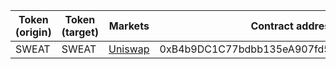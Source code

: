 | Token (origin) | Token (target) | Markets                                                                                                             | Contract address                           |
| -------------- | -------------- | ------------------------------------------------------------------------------------------------------------------- | ------------------------------------------ |
| SWEAT          | SWEAT          | [Uniswap](https://app.uniswap.org/#/swap?exactField=input&inputCurrency=0xB4b9DC1C77bdbb135eA907fd5a08094d98883A35) | 0xB4b9DC1C77bdbb135eA907fd5a08094d98883A35 |
